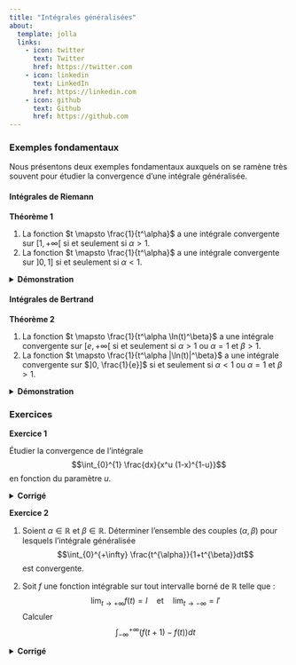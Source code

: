 ```yaml
---
title: "Intégrales généralisées"
about:
  template: jolla
  links:
    - icon: twitter
      text: Twitter
      href: https://twitter.com
    - icon: linkedin
      text: LinkedIn
      href: https://linkedin.com
    - icon: github
      text: Github
      href: https://github.com
---
```


### Exemples fondamentaux

Nous présentons deux exemples fondamentaux auxquels on se ramène très souvent pour étudier la convergence d’une intégrale généralisée.

#### Intégrales de Riemann

::: exercise-box
**Théorème 1**

1.  La fonction $t \mapsto \frac{1}{t^\alpha}$ a une intégrale convergente sur $[1, +\infty[$ si et seulement si $\alpha > 1$.
2.  La fonction $t \mapsto \frac{1}{t^\alpha}$ a une intégrale convergente sur $]0, 1]$ si et seulement si $\alpha < 1$.

<details>

<summary><strong>Démonstration</strong></summary>

On a : $$ \int_{1}^{x} \frac{dt}{t^\alpha} = 
\begin{cases} 
\frac{1}{\alpha-1}(1 - x^{1-\alpha}), & \text{si } \alpha \neq 1 \\ 
\ln(x), & \text{si } \alpha = 1 
\end{cases} $$

Ainsi, cette intégrale admet une limite finie en $+\infty$ si et seulement si $\alpha > 1$.

De même, on a : $$ \int_{x}^{1} \frac{dt}{t^\alpha} = 
\begin{cases} 
\frac{1}{1-\alpha}(1 - x^{1-\alpha}), & \text{si } \alpha \neq 1 \\ 
-\ln(x), & \text{si } \alpha = 1 
\end{cases} $$

Cette intégrale admet une limite finie en 0 si et seulement si $\alpha < 1$.

Ce résultat implique directement le suivant. Soit $a < b$ deux réels. Alors on a : $$ \int_{a}^{b} \frac{dt}{(b - t)^\alpha} < +\infty \iff \alpha < 1. $$

</details>
:::

</div>

<!-- Fermeture de la div à la ligne 47 -->

#### Intégrales de Bertrand

::: exercise-box
**Théorème 2**

1.  La fonction $t \mapsto \frac{1}{t^\alpha \ln(t)^\beta}$ a une intégrale convergente sur $[e, +\infty[$ si et seulement si $\alpha > 1$ ou $\alpha = 1$ et $\beta > 1$.
2.  La fonction $t \mapsto \frac{1}{t^\alpha |\ln(t)|^\beta}$ a une intégrale convergente sur $]0, \frac{1}{e}]$ si et seulement si $\alpha < 1$ ou $\alpha = 1$ et $\beta > 1$.

<details>

<summary><strong>Démonstration</strong></summary>

Montrons (i). Si $\alpha > 1$, alors il existe $\gamma > 0$ tel que $1 < \gamma < \alpha$. On a alors : $$ \frac{1}{t^\alpha (\ln t)^\beta} = o \left( \frac{1}{t^\gamma} \right), $$ et donc la fonction $t \mapsto \frac{1}{t^\alpha (\ln t)^\beta}$ a une intégrale convergente sur $[e, +\infty[$.

Si $\alpha = 1$, posons $u = \ln t$. Alors pour $x \in [e, +\infty[$ on a : $$ \int_{e}^{x} \frac{dt}{t (\ln t)^\beta} = \int_{1}^{\ln x} \frac{du}{u^\beta} = 
\begin{cases} 
\frac{1}{\beta - 1} (1 - (\ln x)^{1-\beta}), & \text{si } \beta \neq 1 \\ 
\ln (\ln x), & \text{si } \beta = 1 
\end{cases} $$

D’où le résultat.

Montrons (ii). Supposons $\alpha < 1$. Alors pour $\gamma$ tel que $\alpha < \gamma < 1$, on a : $$ \frac{1}{t^\alpha |\ln t|^\beta} = o \left( \frac{1}{t^\gamma} \right), $$ d’où le résultat étant donné que l’intégrale sur $[0, 1]$ de la fonction $t \mapsto \frac{1}{t^\gamma}$ est convergente.

De même que pour le cas (i), on trouve : $$ \int_{e}^{1} \frac{dt}{t |\ln t|^\beta} = \int_{-\ln x}^{1} \frac{du}{| u |^\beta}, $$ d’où le résultat.

</details>
:::

</div>

<!-- Fermeture de la div à la ligne 81 -->

### Exercices

::: exercise-box
**Exercice 1**

Étudier la convergence de l’intégrale $$\int_{0}^{1} \frac{dx}{x^u (1-x)^{1-u}}$$ en fonction du paramètre $u$.

<details>

<summary><strong>Corrigé</strong></summary>

<!-- Corrigé de l'exercice ici -->

Indication

</details>
:::

</div>

<!-- Fermeture de la div à la ligne 97 -->

::: exercise-box
**Exercice 2**

1.  Soient $\alpha \in \mathbb{R}$ et $\beta \in \mathbb{R}$. Déterminer l'ensemble des couples $(\alpha, \beta)$ pour lesquels l'intégrale généralisée $$\int_{0}^{+\infty} \frac{t^{\alpha}}{1+t^{\beta}}dt$$ est convergente.

2.  Soit $f$ une fonction intégrable sur tout intervalle borné de $\mathbb{R}$ telle que : $$ \lim_{t \to +\infty} f(t)=l \quad \text{et} \quad \lim_{t \to -\infty}=l'$$ Calculer $$\int_{-\infty}^{+\infty}(f(t+1)-f(t)) dt$$

<details>

<summary><strong>Corrigé</strong></summary>

<!-- Corrigé de l'exercice ici -->

Indication

</details>

</div>

<!-- Fermeture de la div à la ligne 183 -->
:::
